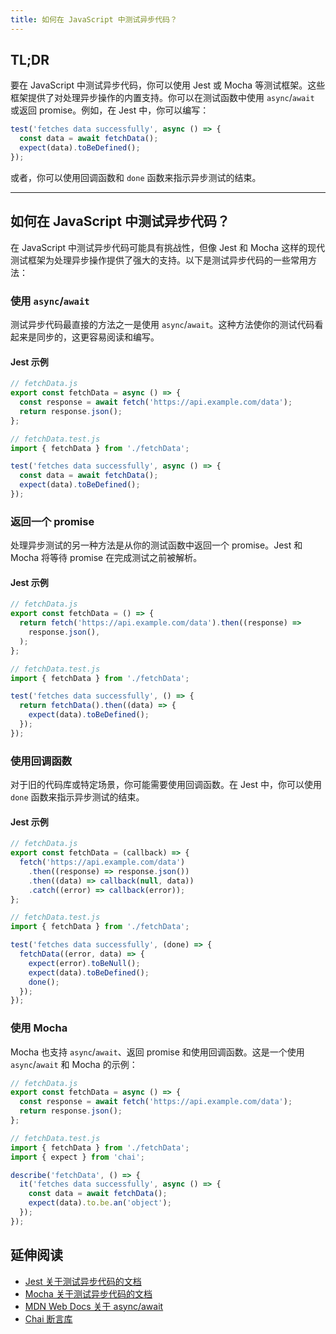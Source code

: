 ```yaml
---
title: 如何在 JavaScript 中测试异步代码？
---
```


## TL;DR

要在 JavaScript 中测试异步代码，你可以使用 Jest 或 Mocha 等测试框架。这些框架提供了对处理异步操作的内置支持。你可以在测试函数中使用 `async`/`await` 或返回 promise。例如，在 Jest 中，你可以编写：

```js
test('fetches data successfully', async () => {
  const data = await fetchData();
  expect(data).toBeDefined();
});
```

或者，你可以使用回调函数和 `done` 函数来指示异步测试的结束。

***

## 如何在 JavaScript 中测试异步代码？

在 JavaScript 中测试异步代码可能具有挑战性，但像 Jest 和 Mocha 这样的现代测试框架为处理异步操作提供了强大的支持。以下是测试异步代码的一些常用方法：

### 使用 `async`/`await`

测试异步代码最直接的方法之一是使用 `async`/`await`。这种方法使你的测试代码看起来是同步的，这更容易阅读和编写。

#### Jest 示例

```js
// fetchData.js
export const fetchData = async () => {
  const response = await fetch('https://api.example.com/data');
  return response.json();
};

// fetchData.test.js
import { fetchData } from './fetchData';

test('fetches data successfully', async () => {
  const data = await fetchData();
  expect(data).toBeDefined();
});
```

### 返回一个 promise

处理异步测试的另一种方法是从你的测试函数中返回一个 promise。Jest 和 Mocha 将等待 promise 在完成测试之前被解析。

#### Jest 示例

```js
// fetchData.js
export const fetchData = () => {
  return fetch('https://api.example.com/data').then((response) =>
    response.json(),
  );
};

// fetchData.test.js
import { fetchData } from './fetchData';

test('fetches data successfully', () => {
  return fetchData().then((data) => {
    expect(data).toBeDefined();
  });
});
```

### 使用回调函数

对于旧的代码库或特定场景，你可能需要使用回调函数。在 Jest 中，你可以使用 `done` 函数来指示异步测试的结束。

#### Jest 示例

```js
// fetchData.js
export const fetchData = (callback) => {
  fetch('https://api.example.com/data')
    .then((response) => response.json())
    .then((data) => callback(null, data))
    .catch((error) => callback(error));
};

// fetchData.test.js
import { fetchData } from './fetchData';

test('fetches data successfully', (done) => {
  fetchData((error, data) => {
    expect(error).toBeNull();
    expect(data).toBeDefined();
    done();
  });
});
```

### 使用 Mocha

Mocha 也支持 `async`/`await`、返回 promise 和使用回调函数。这是一个使用 `async`/`await` 和 Mocha 的示例：

```js
// fetchData.js
export const fetchData = async () => {
  const response = await fetch('https://api.example.com/data');
  return response.json();
};

// fetchData.test.js
import { fetchData } from './fetchData';
import { expect } from 'chai';

describe('fetchData', () => {
  it('fetches data successfully', async () => {
    const data = await fetchData();
    expect(data).to.be.an('object');
  });
});
```

## 延伸阅读

* [Jest 关于测试异步代码的文档](https://jestjs.io/docs/asynchronous)
* [Mocha 关于测试异步代码的文档](https://mochajs.org/#asynchronous-code)
* [MDN Web Docs 关于 async/await](https://developer.mozilla.org/en-US/docs/Learn/JavaScript/Asynchronous/Async_await)
* [Chai 断言库](https://www.chaijs.com/)
